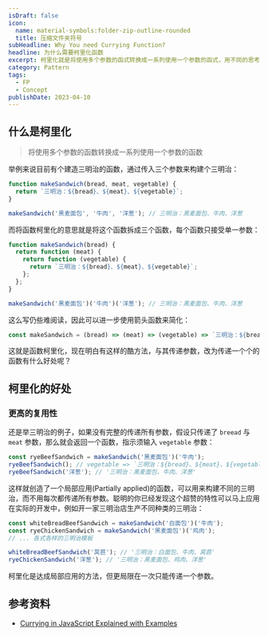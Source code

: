 ```yaml
---
isDraft: false
icon:
  name: material-symbols:folder-zip-outline-rounded
  title: 压缩文件夹符号
subHeadline: Why You need Currying Function?
headline: 为什么需要柯里化函数
excerpt: 柯里化就是将使用多个参数的函式转换成一系列使用一个参数的函式，用不同的思考方式来撰写函式，藉由将一个大函式分解成很多仅使用一个参数的函式，打造可被重复利用与轻松除错的函式，透过实际制作三明治函式案例简白的说明柯里化的概念。
category: Pattern
tags:
  - FP
  - Concept
publishDate: 2023-04-10
---
```


## 什么是柯里化

> 将使用多个参数的函数转换成一系列使用一个参数的函数

举例来说目前有个建造三明治的函数，通过传入三个参数来构建个三明治：

```js
function makeSandwich(bread, meat, vegetable) {
  return `三明治：${bread}、${meat}、${vegetable}`;
}

makeSandwich('黑麦面包', '牛肉', '洋葱'); // 三明治：黑麦面包、牛肉、洋葱
```

而将函数柯里化的意思就是将这个函数拆成三个函数，每个函数只接受单一参数：

```js
function makeSandwich(bread) {
  return function (meat) {
    return function (vegetable) {
      return `三明治：${bread}、${meat}、${vegetable}`;
    };
  };
}

makeSandwich('黑麦面包')('牛肉')('洋葱'); // 三明治：黑麦面包、牛肉、洋葱
```

这么写仍些难阅读，因此可以进一步使用箭头函数来简化：

```js
const makeSandwich = (bread) => (meat) => (vegetable) => `三明治：${bread}、${meat}、${vegetable}`;
```

这就是函数柯里化，现在明白有这样的酷方法，与其传递参数，改为传递一个个的函数有什么好处呢？

## 柯里化的好处

### 更高的复用性

还是举三明治的例子，如果没有完整的传递所有参数，假设只传递了 `breead` 与 `meat` 参数，那么就会返回一个函数，指示须输入 `vegetable` 参数：

```js
const ryeBeefSandwich = makeSandwich('黑麦面包')('牛肉');
ryeBeefSandwich(); // vegetable => `三明治：${bread}、${meat}、${vegetable}`
ryeBeefSandwich('洋葱'); // '三明治：黑麦面包、牛肉、洋葱'
```

这样就创造了一个局部应用(Partially applied)的函数，可以用来构建不同的三明治，而不用每次都传递所有参数。聪明的你已经发现这个超赞的特性可以马上应用在实际的开发中，例如开一家三明治店生产不同种类的三明治：

```js
const whiteBreadBeefSandwich = makeSandwich('白面包')('牛肉');
const ryeChickenSandwich = makeSandwich('黑麦面包')('鸡肉');
// ... 各式各样的三明治模板

whiteBreadBeefSandwich('莴苣'); // '三明治：白面包、牛肉、莴苣'
ryeChickenSandwich('洋葱'); // '三明治：黑麦面包、鸡肉、洋葱'
```

<Sidenote type="info">柯里化是达成局部应用的方法，但更局限在一次只能传递一个参数。</Sidenote>

## 参考资料

- [Currying in JavaScript Explained with Examples](https://builtin.com/software-engineering-perspectives/currying-javascript)
